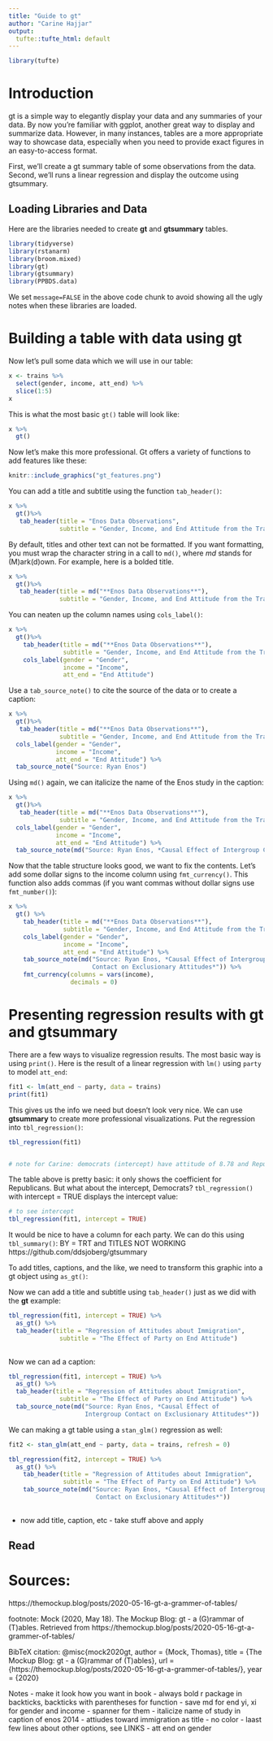 ```yaml
---
title: "Guide to gt"
author: "Carine Hajjar"
output:
  tufte::tufte_html: default
---
```


```r
library(tufte)
```


<!-- Package names are bolded. -->

<!-- Follow our coding standards, example is code chunk names. Don't have to have comments in code chunks which we show students since you explain them in the text. -->

<!-- Give me some key links at the top. -->

<!-- Can you make the CI footnote disappear?  -->

<!-- Show example of adding our own footnote to the regression table. For the p-value, "Calculated via a permutation test." -->

<!-- Use maps.Rmd for guidance in footnoting and stuff.  -->

<!-- Feel free to add some videos or memes. -->

<!-- Find a place to show math notation. Save md() for having a column named $Y_i$. Or maybe for header span. See Chapter 3. -->

<!-- How do you make a pdf file? Use tinytex R package. -->

# Introduction

gt is a simple way to elegantly display your data and any summaries of your data. By now you're familiar with ggplot, another great way to display and summarize data. However, in many instances, tables are a more appropriate way to showcase data, especially when you need to provide exact figures in an easy-to-access format. 

First, we'll create a gt summary table of some observations from the data. Second, we'll runs a linear regression and display the outcome using gtsummary.

## Loading Libraries and Data

Here are the libraries needed to create **gt** and **gtsummary** tables.

```r
library(tidyverse)
library(rstanarm)
library(broom.mixed)
library(gt)
library(gtsummary)
library(PPBDS.data)
```

We set `message=FALSE` in the above code chunk to avoid showing all the ugly notes when these libraries are loaded.

# Building a table with data using **gt**

Now let's pull some data which we will use in our table: 

```r
x <- trains %>%
  select(gender, income, att_end) %>%
  slice(1:5)
x
```

This is what the most basic `gt()` table will look like:

```r
x %>% 
  gt()
```

Now let's make this more professional. Gt offers a variety of functions to add features like these: 

```r
knitr::include_graphics("gt_features.png")
```

You can add a title and subtitle using the function `tab_header()`: 

```r
x %>% 
  gt()%>%
   tab_header(title = "Enos Data Observations", 
              subtitle = "Gender, Income, and End Attitude from the Trains Data")
```

By default, titles and other text can not be formatted. If you want formatting, you must wrap the character string in a call to `md()`, where *md* stands for (M)ark(d)own. For example, here is a bolded title.

```r
x %>% 
  gt()%>%
   tab_header(title = md("**Enos Data Observations**"), 
              subtitle = "Gender, Income, and End Attitude from the Trains Data")
```

You can neaten up the column names using `cols_label()`:

```r
x %>% 
  gt()%>%
    tab_header(title = md("**Enos Data Observations**"), 
               subtitle = "Gender, Income, and End Attitude from the Trains Data") %>%
    cols_label(gender = "Gender",
               income = "Income", 
               att_end = "End Attitude")
```

Use a `tab_source_note()` to cite the source of the data or to create a caption:

```r
x %>% 
  gt()%>%
   tab_header(title = md("**Enos Data Observations**"), 
              subtitle = "Gender, Income, and End Attitude from the Trains Data") %>%
  cols_label(gender = "Gender",
             income = "Income", 
             att_end = "End Attitude") %>% 
  tab_source_note("Source: Ryan Enos")
```
Using `md()` again, we can italicize the name of the Enos study in the caption:
```r
x %>% 
  gt()%>%
   tab_header(title = md("**Enos Data Observations**"), 
              subtitle = "Gender, Income, and End Attitude from the Trains Data") %>%
  cols_label(gender = "Gender",
             income = "Income", 
             att_end = "End Attitude") %>% 
  tab_source_note(md("Source: Ryan Enos, *Causal Effect of Intergroup Contact on Exclusionary Attitudes*"))
```


Now that the table structure looks good, we want to fix the contents. Let's add some dollar signs to the income column using `fmt_currency()`. This function also adds commas (if you want commas without dollar signs use `fmt_number()`):

<!-- Explain the vars thing. Explain that a line return does not effect things in the md().  -->

```r
x %>% 
  gt() %>%
    tab_header(title = md("**Enos Data Observations**"), 
               subtitle = "Gender, Income, and End Attitude from the Trains Data")%>%
    cols_label(gender = "Gender",
               income = "Income", 
               att_end = "End Attitude") %>% 
    tab_source_note(md("Source: Ryan Enos, *Causal Effect of Intergroup 
                       Contact on Exclusionary Attitudes*")) %>%
    fmt_currency(columns = vars(income), 
                 decimals = 0) 
```


# Presenting regression results with **gt** and **gtsummary**

There are a few ways to visualize regression results. The most basic way is using `print()`. Here is the result of a linear regression with `lm()` using `party` to model `att_end`:

```r
fit1 <- lm(att_end ~ party, data = trains)
print(fit1)
```
This gives us the info we need but doesn't look very nice. We can use **gtsummary** to create more professional visualizations. Put the regression into `tbl_regression()`:

```r
tbl_regression(fit1)


# note for Carine: democrats (intercept) have attitude of 8.78 and Republicans' atts increase by 2.17


```

The table above is pretty basic: it only shows the coefficient for Republicans. But what about the intercept, Democrats? `tbl_regression()` with intercept = TRUE displays the intercept value:

```r
# to see intercept
tbl_regression(fit1, intercept = TRUE)

```


It would be nice to have a column for each party. We can do this using `tbl_summary()`:
BY = TRT and TITLES NOT WORKING 
https://github.com/ddsjoberg/gtsummary

To add titles, captions, and the like, we need to transform this graphic into a gt object using `as_gt()`:


Now we can add a title and subtitle using `tab_header()` just as we did with the **gt** example:

```r
tbl_regression(fit1, intercept = TRUE) %>%
  as_gt() %>%
  tab_header(title = "Regression of Attitudes about Immigration", 
              subtitle = "The Effect of Party on End Attitude")
  
```

Now we can ad a caption:

```r
tbl_regression(fit1, intercept = TRUE) %>%
  as_gt() %>%
  tab_header(title = "Regression of Attitudes about Immigration", 
              subtitle = "The Effect of Party on End Attitude") %>%
  tab_source_note(md("Source: Ryan Enos, *Causal Effect of 
                     Intergroup Contact on Exclusionary Attitudes*"))
```




We can making a gt table using a `stan_glm()` regression as well:

```r
fit2 <- stan_glm(att_end ~ party, data = trains, refresh = 0)

tbl_regression(fit2, intercept = TRUE) %>%
  as_gt() %>%
    tab_header(title = "Regression of Attitudes about Immigration", 
               subtitle = "The Effect of Party on End Attitude") %>%
    tab_source_note(md("Source: Ryan Enos, *Causal Effect of Intergroup 
                        Contact on Exclusionary Attitudes*"))
  
```



- now add title, caption, etc - take stuff above and apply 


## Read

# Sources:
https://themockup.blog/posts/2020-05-16-gt-a-grammer-of-tables/

footnote: 
Mock (2020, May 18). The Mockup Blog: gt - a (G)rammar of (T)ables. Retrieved from https://themockup.blog/posts/2020-05-16-gt-a-grammer-of-tables/

BibTeX citation: 
@misc{mock2020gt,
  author = {Mock, Thomas},
  title = {The Mockup Blog: gt - a (G)rammar of (T)ables},
  url = {https://themockup.blog/posts/2020-05-16-gt-a-grammer-of-tables/},
  year = {2020}












Notes 
- make it look how you want in book
- always bold r package in backticks, backticks with parentheses for function
- save md for end yi, xi for gender and income 
    - spanner for them 
- italicize name of study in caption of enos 2014 
- attiudes toward immigration as title 
- no color 
- laast few lines about other options, see LINKS
- att end on gender 

